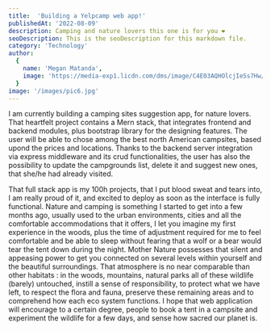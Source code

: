 ```yaml
---
title:  'Building a Yelpcamp web app!'
publishedAt: '2022-08-09'
description: Camping and nature lovers this one is for you ❤️
seoDescription: This is the seoDescription for this markdown file.
category: 'Technology'
author:
  {
    name: 'Megan Matanda',
    image: 'https://media-exp1.licdn.com/dms/image/C4E03AQHOlcjIeSs7Hw/profile-displayphoto-shrink_200_200/0/1656079264419?e=1665014400&v=beta&t=iqNsDEnusO-SGUDunM-TC5ZJcMGGMq6Yn_xWwOVYXvE',
  }
image: '/images/pic6.jpg'
---
```


I am currently building a camping sites suggestion app, for nature lovers.
 That heartfelt project contains a Mern stack, that integrates frontend and backend modules, plus bootstrap library for the designing features.
The user will be able to chose among the best north American campsites, based upond the prices and locations. 
Thanks to the backend server integration via express middleware and its crud functionalities, the user has also the possibility to update the campgrounds list, 
delete it and suggest new ones, that she/he had already visited.

That full stack app is my 100h projects, that I put blood sweat and tears into, 
I am really proud of it, and excited to deploy as soon as the interface is fully functional.
Nature and camping is something I started to get into a few months ago, usually used to the urban environments, cities and all the comfortable accommodations that it offers,
 I let you imagine my first experience in the woods, plus the time of adjustment required for me to feel comfortable and be able to sleep without fearing that a wolf or a bear would tear the tent down during the night.
Mother Nature possesses that silent and appeasing power to get you connected on several levels within yourself and the beautiful surroundings. That atmosphere is no near comparable than other habitats :
  in the woods, mountains, natural parks all of these wildlife  (barely)  untouched, instill a sense of responsibility, to protect what we have left, to respect the flora and fauna, 
  preserve these remaining areas and to comprehend how each eco system functions.
I hope that web application will encourage to a certain degree, people to book a tent in a campsite and experiment the wildlife for a few days, and sense how sacred our planet is.